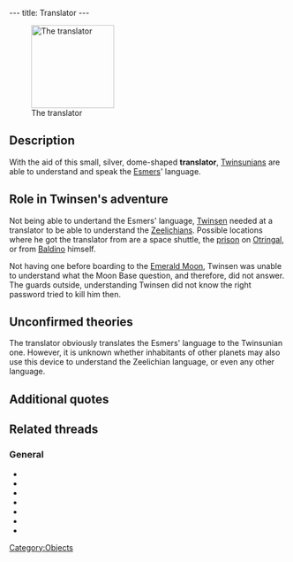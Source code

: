---
title: Translator
---

[[Image:Translat.gif|right|150px|thumb|The translator]]

{{Quote|
Quote=This translator allows you to understand everything said by the visitors from Space. In discreet mode, you can even spy on conversations.|
Character=Official description}}

==Description==
With the aid of this small, silver, dome-shaped '''translator''', [[Twinsun|Twinsunians]] are able to understand and speak the [[Esmers]]' language.

==Role in Twinsen's adventure==
Not being able to undertand the Esmers' language, [[Twinsen]] needed at a translator to be able to understand the [[Zeelich|Zeelichians]]. Possible locations where he got the translator from are a space shuttle, the [[Otringal prison|prison]] on [[Otringal]], or from [[Baldino]] himself.

Not having one before boarding to the [[Emerald Moon]], Twinsen was unable to understand what the Moon Base question, and therefore, did not answer. The guards outside, understanding Twinsen did not know the right password tried to kill him then.

==Unconfirmed theories==
The translator obviously translates the Esmers' language to the Twinsunian one. However, it is unknown whether inhabitants of other planets may also use this device to understand the Zeelichian language, or even any other language.

==Additional quotes==
{{Quote|
Quote=You have found a translator. Now you'll be able to understand the Esmer language.|
Character=When Twinsen received the translator}}
{{Quote|
Quote=What's he saying??|
Character=Twinsen}}
{{Quote|
Quote=Hey, Twinsen, take this translator, and you will conveniently understand the language of Zeelich<nowiki>!!</nowiki>|
Character=Jerome Baldino}}

==Related threads==
===General===
* {{thread|id=5305|title=The communicator in LBA2}}
* {{thread|id=6467|title=Spying on Conversations}}
* {{thread|id=5927|title=Translator first time playing}}
* {{thread|id=2398|title=Omg}}
* {{thread|id=1981|title=translator}}
* {{thread|id=741|title=another unknown quote}}
* {{thread|id=547|title=spying}}

[[Category:Objects]]